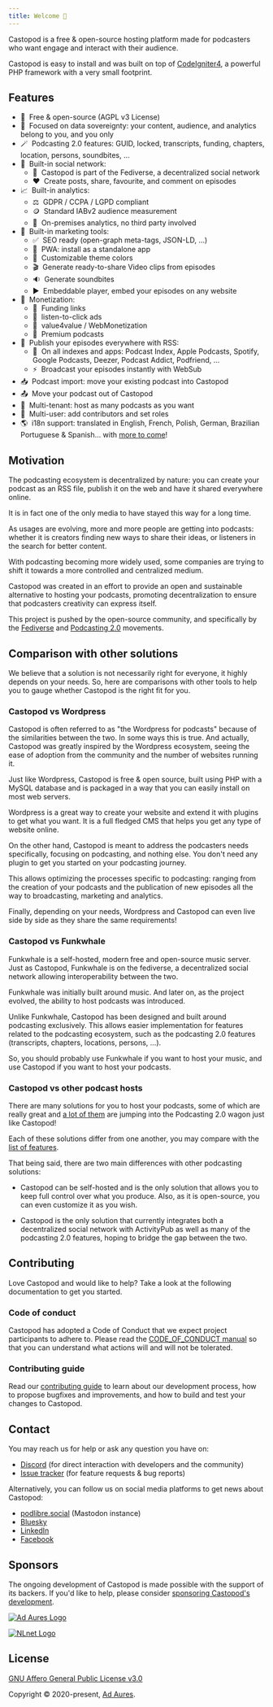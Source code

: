 ```yaml
---
title: Welcome 👋
---
```



Castopod is a free & open-source hosting platform made for podcasters who want
engage and interact with their audience.

Castopod is easy to install and was built on top of
[CodeIgniter4](https://codeigniter.com/), a powerful PHP framework with a very
small footprint.

<LinkCard title="Install" href="./getting-started/install" />

## Features

- 🌱  Free & open-source (AGPL v3 License)
- 🔐  Focused on data sovereignty: your content, audience, and analytics
  belong to you, and you only
- 🪄  Podcasting 2.0 features: GUID, locked, transcripts, funding,
  chapters, location, persons, soundbites, …
- 💬  Built-in social network:
  - 🚀  Castopod is part of the Fediverse, a decentralized social network
  - ❤️  Create posts, share, favourite, and comment on episodes
- 📈  Built-in analytics:
  - ⚖️  GDPR / CCPA / LGPD compliant
  - 🪙  Standard IABv2 audience measurement
  - 🏡  On-premises analytics, no third party involved
- 📢  Built-in marketing tools:
  - ✅  SEO ready (open-graph meta-tags, JSON-LD, …)
  - 📱  PWA: install as a standalone app
  - 🎨  Customizable theme colors
  - 🎬  Generate ready-to-share Video clips from episodes
  - 🔉  Generate soundbites
  - ▶️  Embeddable player, embed your episodes on any website
- 💸  Monetization:
  - 🔗  Funding links
  - 📲  listen-to-click ads
  - 🤝  value4value / WebMonetization
  - 💎  Premium podcasts
- 📡  Publish your episodes everywhere with RSS:
  - 📱  On all indexes and apps: Podcast Index, Apple Podcasts, Spotify,
    Google Podcasts, Deezer, Podcast Addict, Podfriend, …
  - ⚡  Broadcast your episodes instantly with WebSub
- 📥  Podcast import: move your existing podcast into Castopod
- 📤  Move your podcast out of Castopod
- 🔀  Multi-tenant: host as many podcasts as you want
- 👥  Multi-user: add contributors and set roles
- 🌎  i18n support: translated in English, French, Polish, German,
  Brazilian Portuguese & Spanish… with
  [more to come](https://translate.castopod.org)!

## Motivation

The podcasting ecosystem is decentralized by nature: you can create your podcast
as an RSS file, publish it on the web and have it shared everywhere online.

It is in fact one of the only media to have stayed this way for a long time.

As usages are evolving, more and more people are getting into podcasts: whether
it is creators finding new ways to share their ideas, or listeners in the search
for better content.

With podcasting becoming more widely used, some companies are trying to shift it
towards a more controlled and centralized medium.

Castopod was created in an effort to provide an open and sustainable alternative
to hosting your podcasts, promoting decentralization to ensure that podcasters
creativity can express itself.

This project is pushed by the open-source community, and specifically by the
[Fediverse](https://fediverse.party/en/fediverse/) and
[Podcasting 2.0](https://podcastindex.org/) movements.

## Comparison with other solutions

We believe that a solution is not necessarily right for everyone, it highly
depends on your needs. So, here are comparisons with other tools to help you to
gauge whether Castopod is the right fit for you.

### Castopod vs Wordpress

Castopod is often referred to as "the Wordpress for podcasts" because of the
similarities between the two. In some ways this is true. And actually, Castopod
was greatly inspired by the Wordpress ecosystem, seeing the ease of adoption
from the community and the number of websites running it.

Just like Wordpress, Castopod is free & open source, built using PHP with a
MySQL database and is packaged in a way that you can easily install on most web
servers.

Wordpress is a great way to create your website and extend it with plugins to
get what you want. It is a full fledged CMS that helps you get any type of
website online.

On the other hand, Castopod is meant to address the podcasters needs
specifically, focusing on podcasting, and nothing else. You don't need any
plugin to get you started on your podcasting journey.

This allows optimizing the processes specific to podcasting: ranging from the
creation of your podcasts and the publication of new episodes all the way to
broadcasting, marketing and analytics.

Finally, depending on your needs, Wordpress and Castopod can even live side by
side as they share the same requirements!

### Castopod vs Funkwhale

Funkwhale is a self-hosted, modern free and open-source music server. Just as
Castopod, Funkwhale is on the fediverse, a decentralized social network allowing
interoperability between the two.

Funkwhale was initially built around music. And later on, as the project
evolved, the ability to host podcasts was introduced.

Unlike Funkwhale, Castopod has been designed and built around podcasting
exclusively. This allows easier implementation for features related to the
podcasting ecosystem, such as the podcasting 2.0 features (transcripts,
chapters, locations, persons, …).

So, you should probably use Funkwhale if you want to host your music, and use
Castopod if you want to host your podcasts.

### Castopod vs other podcast hosts

There are many solutions for you to host your podcasts, some of which are really
great and [a lot of them](https://podcastindex.org/apps) are jumping into the
Podcasting 2.0 wagon just like Castopod!

Each of these solutions differ from one another, you may compare with the
[list of features](#features).

That being said, there are two main differences with other podcasting solutions:

- Castopod can be self-hosted and is the only solution that allows you to keep
  full control over what you produce. Also, as it is open-source, you can even
  customize it as you wish.

- Castopod is the only solution that currently integrates both a decentralized
  social network with ActivityPub as well as many of the podcasting 2.0
  features, hoping to bridge the gap between the two.

## Contributing

Love Castopod and would like to help? Take a look at the following documentation
to get you started.

### Code of conduct

Castopod has adopted a Code of Conduct that we expect project participants to
adhere to. Please read the
[CODE_OF_CONDUCT manual](https://code.castopod.org/adaures/castopod/-/blob/beta/CODE_OF_CONDUCT.md)
so that you can understand what actions will and will not be tolerated.

### Contributing guide

Read our [contributing guide](./contributing/guidelines.md) to learn about our
development process, how to propose bugfixes and improvements, and how to build
and test your changes to Castopod.

## Contact

You may reach us for help or ask any question you have on:

- [Discord](https://castopod.org/discord) (for direct interaction with
  developers and the community)
- [Issue tracker](https://code.castopod.org/adaures/castopod/-/issues) (for
  feature requests & bug reports)

Alternatively, you can follow us on social media platforms to get news about
Castopod:

- [podlibre.social](https://podlibre.social/@Castopod) (Mastodon instance)
- [Bluesky](https://bsky.app/profile/castopod.org)
- [LinkedIn](https://linkedin.com/company/castopod)
- [Facebook](https://www.facebook.com/castopod)

## Sponsors

The ongoing development of Castopod is made possible with the support of its
backers. If you'd like to help, please consider
[sponsoring Castopod's development](https://opencollective.com/castopod/contribute).

[![Ad Aures Logo](../../../assets/images/sponsors/adaures.svg)](https://adaures.com/)

[![NLnet Logo](../../../assets/images/sponsors/nlnet.svg)](https://nlnet.nl/)

## License

[GNU Affero General Public License v3.0](https://choosealicense.com/licenses/agpl-3.0/)

Copyright © 2020-present, [Ad Aures](https://adaures.com/).
